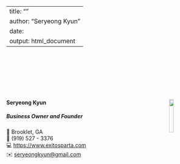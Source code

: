 
---
title: ""
author: "Seryeong Kyun"
date: 
output: html_document
---

<link rel="stylesheet" href="styles.css" type="text/css">
<link rel="stylesheet" href="site_libs/academicons-1.9.1/css/academicons.min.css"/>


<br><br><br><br><br><br>

#### **Seryeong Kyun** <img src="images/company_logo.jpg" style="width:15%;" align="right">
##### Business Owner and Founder 

📍 Brooklet, GA <br>
📱 (919) 527 - 3376 <br>
💻 [https://www.exitosparta.com](https://www.exitosparta.com) <br>
✉️ [seryeongkyun@gmail.com](mailto:seryeongkyun@gmail.com) <br>